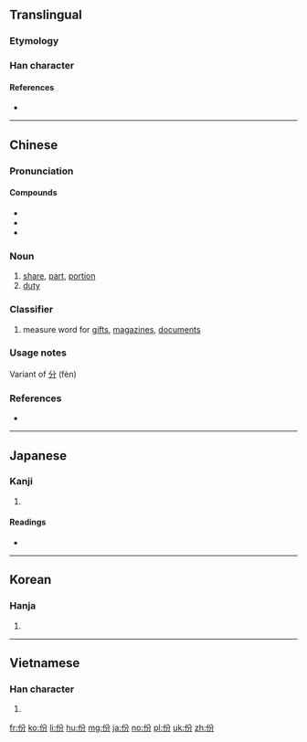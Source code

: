 {{also|彬}}
==Translingual==
{{stroke order}}

===Etymology===
{{Han compound|亻|分|c1=s|c2=p|ls=psc}}

===Han character===
{{Han char|rn=9|rad=人|as=04|sn=6|four=28227|canj=OCSH|ids=⿰亻分}}

====References====
* {{Han ref|kx=0094.260|dkj=00418|dj=0201.020|hdz=10124.120|uh=4EFD|ud=20221|bh=A5F7|bd=42487}}

----

==Chinese==
{{zh-forms}}

===Pronunciation===
{{zh-pron
|m=fèn
|c=fan6
|mc=y
|oc=y
|ma=Zh-fèn.ogg
|cat=n,cls
}}

====Compounds====
* {{l|cmn|成份}}
* {{l|cmn|缘份}}
* {{l|cmn|省份|tr=shěngfèn}}

===Noun===
{{zh-noun|ts}}

# [[share]], [[part]], [[portion]]
# [[duty]]

===Classifier===
{{zh-cls|ts}}

# measure word for [[gift]]s, [[magazine]]s, [[document]]s

===Usage notes===
Variant of [[分]] (fèn)

===References===
* {{cite web
|url=http://www.mdbg.net/chindict/chindict.php?page=worddict&wdrst=0&wdqb=份
|title=份
|work=MDBG English to Chinese dictionary ( Based on CC-CEDICT )
|language=Mandarin/English
|accessdate=2014-03-01}}

----

==Japanese==

===Kanji===
{{ja-kanji|grade=|rs=人04}}

# {{defn|lang=ja|sort=人04}}

====Readings====
* {{ja-readings|on=[[ひん]] (hin), [[ふん]] (fun)|kun=[[あきらか]] (akiraka), [[うるわしい]] (uruwashii)}}

----

==Korean==

===Hanja===
{{ko-hanja|hangeul=빈|rv=bin|mr=pin}}

# {{defn|lang=ko|sort=人04}}

----

==Vietnamese==

===Han character===
{{vi-hantu|[[phần]], [[phân]]|rs=人04}}

# {{defn|lang=vi|sort=人04}}

[[fr:份]]
[[ko:份]]
[[li:份]]
[[hu:份]]
[[mg:份]]
[[ja:份]]
[[no:份]]
[[pl:份]]
[[uk:份]]
[[zh:份]]